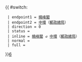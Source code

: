 {{ #switch: {{{format|}}}
  | endpoint1 = [[曉峰閣]]
  | endpoint2 = [[中環]]（[[郵政總局]]）
  | direction = 0
  | status = 
  | inline = [[曉峰閣]] ↺ [[中環]]（[[郵政總局]]）
  | normal =
  | full =
}}<noinclude>[[category:港島居民巴士路線模板|6]]</noinclude>